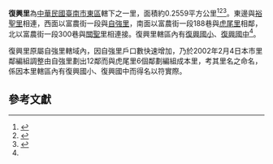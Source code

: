 {{Coord|22.9815131|120.2375698|source:GoogleMaps|display=title}}
{{ROC Village or Li Info
|City/CountyName = 臺南市
|DivName = 東區
|Village/LiName = 復興
|Village/Li = 里
|OldName = 
|Longitude = 
|Latitude = 
|AreaTotal = 0.2559
|HouseholdTotal = 
|PopTotal = 
|YearMonth = 2008年12月
|Head = 陳郭玉指
|Male = 
|Female = 
|Sub = 23
|Website = 
|Neighbors = 
|MapLocation = 臺南市東區復興里.svg
|Address = 自由路三段268號
|DataSource = 
}}
'''復興里'''為[[中華民國|中華民國]][[臺南市|臺南市]][[東區_(臺南市)|東區]]轄下之一里，面積約0.2559平方公里<ref>{{cite book|title=臺灣全志: 政治志·建置沿革篇|year=2007|publisher=國史館臺灣文獻館}}</ref><ref>{{cite web|title=臺南市東區區公所網站|work=各里簡介|accessdate=2015-03-12}}</ref><ref name="台南市社區環境改造工程計畫">{{cite book|author=台南市東區復興社區發展協會|title=100 年度「台南市社區環境改造工程計畫」}}</ref>。東邊與[[裕聖里|裕聖里]]相連，西面以富農街一段與[[自強里_(東區)|自強里]]，南面以富農街一段188巷與[[虎尾里|虎尾里]]相鄰，北以富農街一段300巷與[[關聖里_(東區)|關聖里]]相連接。復興里轄區內有[[臺南市東區復興國民小學|復興國小]]、[[台南市立復興國民中學|復興國中]]<ref name="台南市社區環境改造工程計畫"/>。

復興里原屬自強里轄域內，因自強里戶口數快速增加，乃於2002年2月4日本市里鄰編組調整由自強里劃出12鄰而與虎尾里6個鄰劃編組成本里，考其里名之命名，係因本里轄區內有復興國小、復興國中而得名以符實際。

==參考文獻==
{{reflist}}

{{台南市東區}}